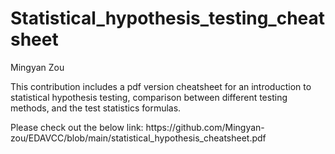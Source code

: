 # Statistical_hypothesis_testing_cheatsheet

Mingyan Zou

This contribution includes a pdf version cheatsheet for an introduction to statistical hypothesis testing, comparison between different testing methods, and the test statistics formulas.

Please check out the below link:
https://github.com/Mingyan-zou/EDAVCC/blob/main/statistical_hypothesis_cheatsheet.pdf
